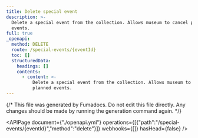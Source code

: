 ```yaml
---
title: Delete special event
description: >-
  Delete a special event from the collection. Allows museum to cancel planned
  events.
full: true
_openapi:
  method: DELETE
  route: /special-events/{eventId}
  toc: []
  structuredData:
    headings: []
    contents:
      - content: >-
          Delete a special event from the collection. Allows museum to cancel
          planned events.
---
```


{/* This file was generated by Fumadocs.
Do not edit this file directly. Any changes should be made by running the generation command again. */}

<APIPage document={"./openapi.yml"} operations={[{"path":"/special-events/{eventId}","method":"delete"}]} webhooks={[]} hasHead={false} />